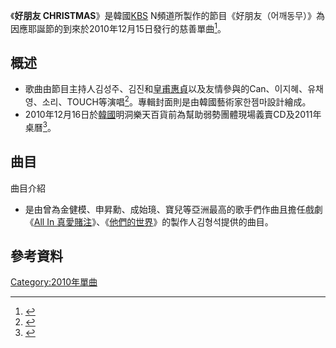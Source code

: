 {{Infobox song
| name     = '''好朋友 CHRISTMAS'''
| type     = single
| artist   = 어깨동무 Family
| cover    = 好朋友-CHRISTMAS .jpg
| alt      = 
| genre    = [[韓國流行音樂|韓國流行音樂]]
| released = 2010年12月15日
| label    = NEOWIZ internet
| producer = 
| length   = 
<!-- 未知參數 | reviews  = *Naver music – {{Rating|8.5|10}} [http://music.naver.com/album/index.nhn?albumId=185401 link] -->
}}
《'''好朋友 CHRISTMAS'''》是韓國[[KBS|KBS]] N頻道所製作的節目《好朋友（어깨동무）》為因應耶誕節的到來於2010年12月15日發行的慈善單曲<ref>{{cite news |language = ko | url = http://www.asiae.co.kr/news/view.htm?idxno=2010121313381996378| title =김성주·황보·김진, 장학금 마련 위해 캐롤송 발매 | publisher =asiae| date = 2010-12-13 }}</ref>。

== 概述 ==
*歌曲由節目主持人김성주、김진和[[皇甫惠貞|皇甫惠貞]]以及友情參與的Can、이지혜、유채영、소리、TOUCH等演唱<ref>{{cite news |language = ko | url = http://music.naver.com/album/index.nhn?albumId=185401| title =어깨동무 Christmas(NAVER 앨범) | publisher =NAVER| date = 2010-12-15 }}</ref>。專輯封面則是由韓國藝術家한젬마設計繪成。
*2010年12月16日於[[韓國|韓國]]明洞樂天百貨前為幫助弱勢團體現場義賣CD及2011年桌曆<ref>{{cite news |language = ko |url = http://twitpic.com/3gcyk9 |title = HWANGBOhyejung황보 Twitpic |publisher = twitpic |date = 2010-12-16 |accessdate = 2012-02-05 |archive-date = 2014-12-22 |archive-url = https://web.archive.org/web/20141222235750/http://twitpic.com/3gcyk9 |dead-url = no }}</ref>。
== 曲目 ==
{{tracklist
| collapsed       = 
| headline        = 
| total length    = 3:41
| title1          = Love Christmas 
| lyrics1         = 
| music1          = 김형석
| length1         = 3:41
}}
;曲目介紹
*是由曾為金健模、申昇勳、成始璄、寶兒等亞洲最高的歌手們作曲且擔任戲劇《[[All_In_真愛賭注|All In 真愛賭注]]》、《[[他們的世界|他們的世界]]》的製作人김형석提供的曲目。

==參考資料==
{{reflist|2}}
{{single-stub}}
[[Category:2010年單曲|Category:2010年單曲]]